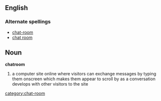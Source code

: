 ==English==
=== Alternate spellings ===
*[[chat-room]]
*[[chat room]]

== Noun ==
'''chatroom'''
# a computer site online where visitors can exchange messages by typing them onscreen which makes them appear to scroll by as a conversation develops with other visitors to the site

[[category:chat-room]]